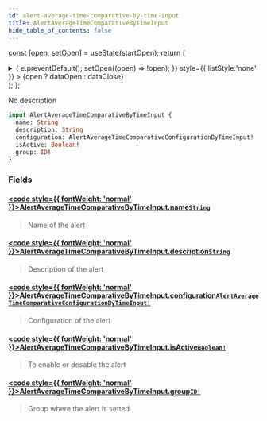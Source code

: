 ```yaml
---
id: alert-average-time-comparative-by-time-input
title: AlertAverageTimeComparativeByTimeInput
hide_table_of_contents: false
---
```






const [open, setOpen] = useState(startOpen);
return (
<details {...(open ? { open: true } : {})} className="details" style={{ border:'none', boxShadow:'none', background:'var(--ifm-background-color)' }}>
<summary
onClick={(e) => {
e.preventDefault();
setOpen((open) => !open);
}}
style={{ listStyle:'none' }} >
{open ? dataOpen : dataClose}
</summary>
{open && children}
</details>
);
};

No description

```graphql
input AlertAverageTimeComparativeByTimeInput {
  name: String
  description: String
  configuration: AlertAverageTimeComparativeConfigurationByTimeInput!
  isActive: Boolean!
  group: ID!
}
```

### Fields

#### [<code style={{ fontWeight: 'normal' }}>AlertAverageTimeComparativeByTimeInput.<b>name</b></code>](#)<Bullet />[`String`](/api/scalars/string) <Badge class="badge badge--secondary" text="scalar"/>

> Name of the alert

#### [<code style={{ fontWeight: 'normal' }}>AlertAverageTimeComparativeByTimeInput.<b>description</b></code>](#)<Bullet />[`String`](/api/scalars/string) <Badge class="badge badge--secondary" text="scalar"/>

> Description of the alert

#### [<code style={{ fontWeight: 'normal' }}>AlertAverageTimeComparativeByTimeInput.<b>configuration</b></code>](#)<Bullet />[`AlertAverageTimeComparativeConfigurationByTimeInput!`](/api/inputs/alert-average-time-comparative-configuration-by-time-input) <Badge class="badge badge--secondary" text="non-null"/> <Badge class="badge badge--secondary" text="input"/>

> Configuration of the alert

#### [<code style={{ fontWeight: 'normal' }}>AlertAverageTimeComparativeByTimeInput.<b>isActive</b></code>](#)<Bullet />[`Boolean!`](/api/scalars/boolean) <Badge class="badge badge--secondary" text="non-null"/> <Badge class="badge badge--secondary" text="scalar"/>

> To enable or desable the alert

#### [<code style={{ fontWeight: 'normal' }}>AlertAverageTimeComparativeByTimeInput.<b>group</b></code>](#)<Bullet />[`ID!`](/api/scalars/id) <Badge class="badge badge--secondary" text="non-null"/> <Badge class="badge badge--secondary" text="scalar"/>

> Group where the alert is setted

